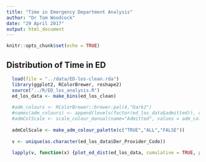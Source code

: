 ```yaml
---
title: "Time in Emergency Department Analysis"
author: "Dr Tom Woodcock"
date: "29 April 2017"
output: html_document
---
```


```r
knitr::opts_chunk$set(echo = TRUE)
```

## Distribution of Time in ED

```r
  
  load(file = "../data/ED-los-clean.rda")
  library(ggplot2, RColorBrewer, reshape2)
  source("../R/ED_los_analysis.R")
  ed_los_data <- make_bins(ed_los_clean)
  
  #adm_colours <- RColorBrewer::brewer.pal(4,"Dark2")
  #names(adm_colours) <- append(levels(factor(ed_los_data$admitted)), c(NA, NA), after = 1)
  #admColScale <- scale_colour_manual(name="Admitted", values = adm_colours)
  
  admColScale <- make_adm_colour_palette(c("TRUE","ALL","FALSE"))
  
  v <- unique(as.character(ed_los_data$Der_Provider_Code))
  
  lapply(v, function(x) {plot_ed_dist(ed_los_data, cumulative = TRUE, prov_codes = c(x)) + admColScale})
  

```